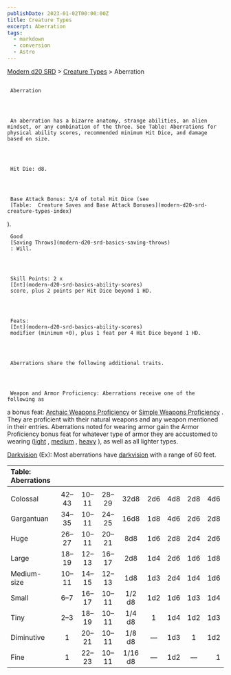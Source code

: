 ```yaml
---
publishDate: 2023-01-02T00:00:00Z
title: Creature Types
excerpt: Aberration
tags:
  - markdown
  - conversion
  - Astro
---
```


[Modern d20 SRD](/#modernD20) > [Creature Types](modern-d20-srd-creature-types-index) > Aberration

##

     Aberration




     An aberration has a bizarre anatomy, strange abilities, an alien mindset, or any combination of the three. See Table: Aberrations for physical ability scores, recommended minimum Hit Dice, and damage based on size.




     Hit Die: d8.




     Base Attack Bonus: 3/4 of total Hit Dice (see
     [Table:  Creature Saves and Base Attack Bonuses](modern-d20-srd-creature-types-index)
).

     Good
     [Saving Throws](modern-d20-srd-basics-saving-throws)
     : Will.




     Skill Points: 2 x
     [Int](modern-d20-srd-basics-ability-scores)
     score, plus 2 points per Hit Dice beyond 1 HD.




     Feats:
     [Int](modern-d20-srd-basics-ability-scores)
     modifier (minimum +0), plus 1 feat per 4 Hit Dice beyond 1 HD.




     Aberrations share the following additional traits.




     Weapon and Armor Proficiency: Aberrations receive one of the following as

a bonus feat:
[Archaic Weapons Proficiency](modern-d20-srd-feats-archaic-weapons-proficiency)
or
[Simple Weapons Proficiency](modern-d20-srd-feats-simple-weapons-proficiency)
. They
are proficient with their natural weapons and any weapon mentioned in their
entries. Aberrations noted for wearing armor gain the Armor Proficiency bonus
feat for whatever type of armor they are accustomed to wearing ([light](modern-d20-srd-feats-armor-proficiency-light)
,
[medium](modern-d20-srd-feats-armor-proficiency-medium)
,
[heavy](modern-d20-srd-feats-armor-proficiency-heavy)
),
as well as all lighter types.

[Darkvision](modern-d20-srd-special-abilities-darkvision)
(Ex): Most aberrations have
[darkvision](modern-d20-srd-special-abilities-darkvision)
with a range of 60 feet.

| Table: Aberrations |      |      |      |         |     |     |     |     |
| :----------------- | :--: | :--: | :--: | :-----: | :-: | :-: | :-: | --: |
|                    |      |      |      |         |     |     |     |     |
| Colossal           | 42–43 | 10–11 | 28–29 |  32d8   | 2d6 | 4d8 | 2d8 | 4d6 |
| Gargantuan         | 34–35 | 10–11 | 24–25 |  16d8   | 1d8 | 4d6 | 2d6 | 2d8 |
| Huge               | 26–27 | 10–11 | 20–21 |   8d8   | 1d6 | 2d8 | 2d4 | 2d6 |
| Large              | 18–19 | 12–13 | 16–17 |   2d8   | 1d4 | 2d6 | 1d6 | 1d8 |
| Medium-size        | 10–11 | 14–15 | 12–13 |   1d8   | 1d3 | 2d4 | 1d4 | 1d6 |
| Small              |  6–7  | 16–17 | 10–11 | 1/2 d8  | 1d2 | 1d6 | 1d3 | 1d4 |
| Tiny               |  2–3  | 18–19 | 10–11 | 1/4 d8  |  1  | 1d4 | 1d2 | 1d3 |
| Diminutive         |  1   | 20–21 | 10–11 | 1/8 d8  |  —   | 1d3 |  1  | 1d2 |
| Fine               |  1   | 22–23 | 10–11 | 1/16 d8 |  —   | 1d2 |  —   |   1 |
